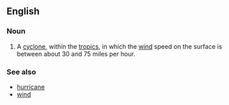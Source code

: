 ==English==

===Noun===
{{en-noun|sg=[[tropical]] [[storm]]}}

# A [[cyclone]], within the [[tropics]], in which the [[wind]] speed on the surface is between about 30 and 75 miles per hour.

===See also===
*[[hurricane]]
*[[wind]]